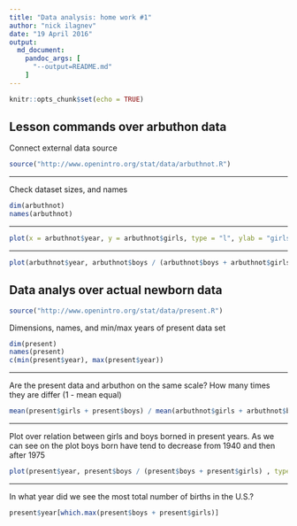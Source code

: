 ```yaml
---
title: "Data analysis: home work #1"
author: "nick ilagnev"
date: "19 April 2016"
output: 
  md_document:
    pandoc_args: [ 
      "--output=README.md" 
    ] 
---
```


```r
knitr::opts_chunk$set(echo = TRUE)
```

## Lesson commands over arbuthon data

Connect external data source

```r
source("http://www.openintro.org/stat/data/arbuthnot.R")
```

***
Check dataset sizes, and names

```r
dim(arbuthnot)
names(arbuthnot)
```

***
```r
plot(x = arbuthnot$year, y = arbuthnot$girls, type = "l", ylab = "girls", xlab = "years", ylim = c(0,max(arbuthnot$girls)), main = "Girls over years" )
```

***
```r
plot(arbuthnot$year, arbuthnot$boys / (arbuthnot$boys + arbuthnot$girls) , type = "l", ylab = "boys/girls", xlab = "years", main = "Relation between girls and boys baptized over years")
```

## Data analys over actual newborn data

```r
source("http://www.openintro.org/stat/data/present.R")
```

Dimensions, names, and min/max years of present data set
```r
dim(present)
names(present)
c(min(present$year), max(present$year))
```

***
Are the present data and arbuthon on the same scale? How many times they are differ (1 - mean equal)
```r
mean(present$girls + present$boys) / mean(arbuthnot$girls + arbuthnot$boys)
```

***
Plot over relation between girls and boys borned in present years. As we can see on the plot boys born have tend to decrease from 1940 and then after 1975
```r
plot(present$year, present$boys / (present$boys + present$girls) , type = "l", ylab = "boys/girls", xlab = "years" )
```

***
In what year did we see the most total number of births in the U.S.?
```r
present$year[which.max(present$boys + present$girls)]
```

